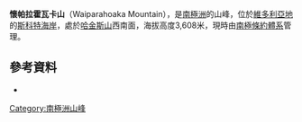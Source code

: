 {{coord|78|17|S|162|55|E|display=title}}

'''懷帕拉霍瓦卡山'''（Waiparahoaka Mountain），是[[南極洲|南極洲]]的山峰，位於[[維多利亞地|維多利亞地]]的[[斯科特海岸|斯科特海岸]]，處於[[哈金斯山|哈金斯山]]西南面，海拔高度3,608米，現時由[[南極條約體系|南極條約體系]]管理。

==參考資料==
*{{usgs-gazetteer}}

{{DEFAULTSORT:Waiparahoaka Mountain}}
[[Category:南極洲山峰|Category:南極洲山峰]]


{{ScottCoast-geo-stub}}